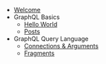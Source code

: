 - [Welcome](/)
- GraphQL Basics
  - [Hello World](/hello-world)
  - [Posts](/posts)
- GraphQL Query Language
  - [Connections & Arguments](/connections-and-arguments)
  - [Fragments](/fragments)
